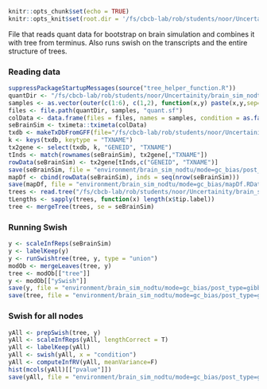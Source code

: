```r
knitr::opts_chunk$set(echo = TRUE)
knitr::opts_knit$set(root.dir = '/fs/cbcb-lab/rob/students/noor/Uncertainity/treeTerminusScripts')
```
File that reads quant data for bootstrap on brain simulation and combines it with tree from terminus. Also runs swish on the transcripts and the entire structure of trees.

### Reading data
```r
suppressPackageStartupMessages(source("tree_helper_function.R"))
quantDir <- "/fs/cbcb-lab/rob/students/noor/Uncertainity/brain_sim_nodtu/mode=gc_bias/post_type=gibbs_nrep=100_tf=100/out_sal"
samples <- as.vector(outer(c(1:6), c(1,2), function(x,y) paste(x,y,sep="_")))
files <- file.path(quantDir, samples, "quant.sf")
colData <- data.frame(files = files, names = samples, condition = as.factor(rep(c(1,2),each=6)))
seBrainSim <- tximeta::tximeta(colData)
txdb <- makeTxDbFromGFF(file="/fs/cbcb-lab/rob/students/noor/Uncertainity/brain_sim/annotation/gencode.v26.annotation.gtf.gz")
k <- keys(txdb, keytype = "TXNAME")
tx2gene <- select(txdb, k, "GENEID", "TXNAME")
tInds <- match(rownames(seBrainSim), tx2gene[,"TXNAME"])
rowData(seBrainSim) <- tx2gene[tInds,c("GENEID", "TXNAME")]
save(seBrainSim, file = "environment/brain_sim_nodtu/mode=gc_bias/post_type=gibbs_nrep=100_tf=100/seBrainSim.RData")
mapDf <- cbind(rowData(seBrainSim), inds = seq(nrow(seBrainSim)))
save(mapDf, file = "environment/brain_sim_nodtu/mode=gc_bias/mapDf.RData")
trees <- read.tree("/fs/cbcb-lab/rob/students/noor/Uncertainity/brain_sim_nodtu/mode=gc_bias/post_type=gibbs_nrep=100_tf=100/out_term/cluster_nwk.txt")
tLengths <- sapply(trees, function(x) length(x$tip.label))
tree <- mergeTree(trees, se = seBrainSim)
```

### Running Swish
```r
y <- scaleInfReps(seBrainSim)
y <- labelKeep(y)
y <- runSwishtree(tree, y, type = "union")
modOb <- mergeLeaves(tree, y)
tree <- modOb[["tree"]]
y <- modOb[["ySwish"]]
save(y, file = "environment/brain_sim_nodtu/mode=gc_bias/post_type=gibbs_nrep=100_tf=100/y.RData")
save(tree, file = "environment/brain_sim_nodtu/mode=gc_bias/post_type=gibbs_nrep=100_tf=100/tree.RData")
```

### Swish for all nodes
```r
yAll <- prepSwish(tree, y)
yAll <- scaleInfReps(yAll, lengthCorrect = T)
yAll <- labelKeep(yAll)
yAll <- swish(yAll, x = "condition")
yAll <- computeInfRV(yAll, meanVariance=F)
hist(mcols(yAll)[["pvalue"]])
save(yAll, file = "environment/brain_sim_nodtu/mode=gc_bias/post_type=gibbs_nrep=100_tf=100/yAll.RData")
```